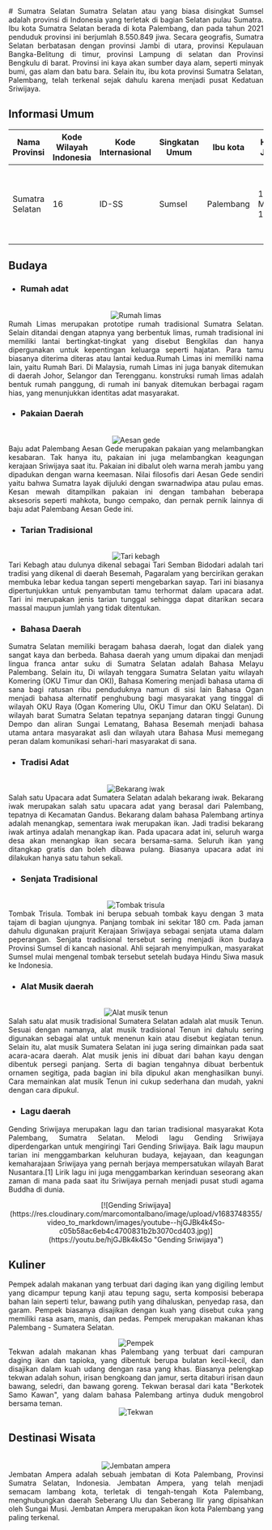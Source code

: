 <div align="justify">
   # Sumatra Selatan
   Sumatra Selatan atau yang biasa disingkat Sumsel adalah provinsi di Indonesia yang terletak di bagian Selatan pulau Sumatra. Ibu kota Sumatra Selatan berada di kota Palembang, dan pada tahun 2021 penduduk provinsi ini berjumlah 8.550.849 jiwa. Secara geografis, Sumatra Selatan berbatasan dengan provinsi Jambi di utara, provinsi Kepulauan Bangka-Belitung di timur, provinsi Lampung di selatan dan Provinsi Bengkulu di barat. Provinsi ini kaya akan sumber daya alam, seperti minyak bumi, gas alam dan batu bara. Selain itu, ibu kota provinsi Sumatra Selatan, Palembang, telah terkenal sejak dahulu karena menjadi pusat Kedatuan Sriwijaya.

   ## Informasi Umum
   | Nama Provinsi   | Kode Wilayah Indonesia | Kode Internasional | Singkatan Umum | Ibu kota  | Hari Jadi   | Lambang                                                                                                                                                |
   |-----------------|------------------------|--------------------|----------------|-----------|-------------|--------------------------------------------------------------------------------------------------------------------------------------------------------|
   | Sumatra Selatan | 16                     | ID-SS              | Sumsel         | Palembang | 15 Mei 1946 | <div align="center"><img alt="Lambang sumsel" width="150" src="https://upload.wikimedia.org/wikipedia/commons/4/45/Coat_of_arms_of_South_Sumatra.svg"/></div> |

   ## Budaya

   - ### Rumah adat
   <br/>
   <div align="center"><img alt="Rumah limas" src="https://upload.wikimedia.org/wikipedia/commons/1/1d/TMII_South_Sumatra_Pavilion_Limas_House.jpg"/></div>
   Rumah Limas merupakan prototipe rumah tradisional Sumatra Selatan. Selain ditandai dengan atapnya yang berbentuk limas, rumah tradisional ini memiliki lantai bertingkat-tingkat yang disebut Bengkilas dan hanya dipergunakan untuk kepentingan keluarga seperti hajatan. Para tamu biasanya diterima diteras atau lantai kedua.Rumah Limas ini memiliki nama lain, yaitu Rumah Bari. Di Malaysia, rumah Limas ini juga banyak ditemukan di daerah Johor, Selangor dan Terengganu. konstruksi rumah limas adalah bentuk rumah panggung, di rumah ini banyak ditemukan berbagai ragam hias, yang menunjukkan identitas adat masyarakat.
   
   - ### Pakaian Daerah
   <br/>
   <div align="center"><img alt="Aesan gede" src="https://upload.wikimedia.org/wikipedia/commons/c/c4/Suku_Palembang.jpg"/></div>
   Baju adat Palembang Aesan Gede merupakan pakaian yang melambangkan kesabaran. Tak hanya itu, pakaian ini juga melambangkan keagungan kerajaan Sriwijaya saat itu. Pakaian ini dibalut oleh warna merah jambu yang dipadukan dengan warna keemasan. Nilai filosofis dari Aesan Gede sendiri yaitu bahwa Sumatra layak dijuluki dengan swarnadwipa atau pulau emas. Kesan mewah ditampilkan pakaian ini dengan tambahan beberapa aksesoris seperti mahkota, bungo cempako, dan pernak pernik lainnya di baju adat Palembang Aesan Gede ini.
   
   - ### Tarian Tradisional
   <br/>
   <div align="center"><img alt="Tari kebagh" src="https://upload.wikimedia.org/wikipedia/commons/c/c4/Tari_Kebagh%2C_2017.jpg"/></div>
   Tari Kebagh atau dulunya dikenal sebagai Tari Semban Bidodari adalah tari tradisi yang dikenal di daerah Besemah, Pagaralam yang bercirikan gerakan membuka lebar kedua tangan seperti mengebarkan sayap. Tari ini biasanya dipertunjukkan untuk penyambutan tamu terhormat dalam upacara adat. Tari ini merupakan jenis tarian tunggal sehingga dapat ditarikan secara massal maupun jumlah yang tidak ditentukan.

   - ### Bahasa Daerah
   Sumatra Selatan memiliki beragam bahasa daerah, logat dan dialek yang sangat kaya dan berbeda. Bahasa daerah yang umum dipakai dan menjadi lingua franca antar suku di Sumatra Selatan adalah Bahasa Melayu Palembang. Selain itu, Di wilayah tenggara Sumatra Selatan yaitu wilayah Komering (OKU Timur dan OKI), Bahasa Komering menjadi bahasa utama di sana bagi ratusan ribu penduduknya namun di sisi lain Bahasa Ogan menjadi bahasa alternatif penghubung bagi masyarakat yang tinggal di wilayah OKU Raya (Ogan Komering Ulu, OKU Timur dan OKU Selatan). Di wilayah barat Sumatra Selatan tepatnya sepanjang dataran tinggi Gunung Dempo dan aliran Sungai Lematang, Bahasa Besemah menjadi bahasa utama antara masyarakat asli dan wilayah utara Bahasa Musi memegang peran dalam komunikasi sehari-hari masyarakat di sana.
   
   - ### Tradisi Adat
   <br/>
   <div align="center"><img alt="Bekarang iwak" src="https://image.akurat.co/uploads/images/2021/11/img_6193210a716ec8-64558492-78987405.jpg"/></div>
   Salah satu Upacara adat Sumatera Selatan adalah bekarang iwak. Bekarang iwak merupakan salah satu upacara adat yang berasal dari Palembang, tepatnya di Kecamatan Gandus. Bekarang dalam bahasa Palembang artinya adalah menangkap, sementara iwak merupakan ikan. Jadi tradisi bekarang iwak artinya adalah menangkap ikan. Pada upacara adat ini, seluruh warga desa akan menangkap ikan secara bersama-sama. Seluruh ikan yang ditangkap gratis dan boleh dibawa pulang. Biasanya upacara adat ini dilakukan hanya satu tahun sekali.
   
   - ### Senjata Tradisional
   <br/>
   <div align="center"><img alt="Tombak trisula" src="https://www.selasar.com/wp-content/uploads/2020/10/Senjata-Tradisional-Sumatera-Selatan.jpg"/></div>
   Tombak Trisula. Tombak ini berupa sebuah tombak kayu dengan 3 mata tajam di bagian ujungnya. Panjang tombak ini sekitar 180 cm. Pada jaman dahulu digunakan prajurit Kerajaan Sriwijaya sebagai senjata utama dalam peperangan. Senjata tradisional tersebut sering menjadi ikon budaya Provinsi Sumsel di kancah nasional. Ahli sejarah menyimpulkan, masyarakat Sumsel mulai mengenal tombak tersebut setelah budaya Hindu Siwa masuk ke Indonesia.
   
   - ### Alat Musik daerah
   <br/>
   <div align="center"><img alt="Alat musik tenun" src="https://i0.wp.com/www.romadecade.org/wp-content/uploads/2021/11/Alat-Musik-Tenun.jpg?w=751&ssl=1"/></div>
   Salah satu alat musik tradisional Sumatera Selatan adalah alat musik Tenun. Sesuai dengan namanya, alat musik tradisional Tenun ini dahulu sering digunakan sebagai alat untuk menenun kain atau disebut kegiatan tenun. Selain itu, alat musik Sumatera Selatan ini juga sering dimainkan pada saat acara-acara daerah. Alat musik jenis ini dibuat dari bahan kayu dengan dibentuk persegi panjang. Serta di bagian tengahnya dibuat berbentuk ornamen segitiga, pada bagian ini bila dipukul akan menghasilkan bunyi. Cara memainkan alat musik Tenun ini cukup sederhana dan mudah, yakni dengan cara dipukul.
   
   - ### Lagu daerah
   Gending Sriwijaya merupakan lagu dan tarian tradisional masyarakat Kota Palembang, Sumatra Selatan. Melodi lagu Gending Sriwijaya diperdengarkan untuk mengiringi Tari Gending Sriwijaya. Baik lagu maupun tarian ini menggambarkan keluhuran budaya, kejayaan, dan keagungan kemaharajaan Sriwijaya yang pernah berjaya mempersatukan wilayah Barat Nusantara.[1] Lirik lagu ini juga menggambarkan kerinduan seseorang akan zaman di mana pada saat itu Sriwijaya pernah menjadi pusat studi agama Buddha di dunia.
   <br/>
   <div align="center">[![Gending Sriwijaya](https://res.cloudinary.com/marcomontalbano/image/upload/v1683748355/video_to_markdown/images/youtube--hjGJBk4k4So-c05b58ac6eb4c4700831b2b3070cd403.jpg)](https://youtu.be/hjGJBk4k4So "Gending Sriwijaya")</div>
   
   
   ## Kuliner
   Pempek adalah makanan yang terbuat dari daging ikan yang digiling lembut yang dicampur tepung kanji atau tepung sagu, serta komposisi beberapa bahan lain seperti telur, bawang putih yang dihaluskan, penyedap rasa, dan garam. Pempek biasanya disajikan dengan kuah yang disebut cuka yang memiliki rasa asam, manis, dan pedas. Pempek merupakan makanan khas Palembang - Sumatera Selatan.
   <br/>
   <div align="center"><img alt="Pempek" src="https://upload.wikimedia.org/wikipedia/commons/c/ca/Pempek_Kuah_Cuko.jpg"/></div>
   Tekwan adalah makanan khas Palembang yang terbuat dari campuran daging ikan dan tapioka, yang dibentuk berupa bulatan kecil-kecil, dan disajikan dalam kuah udang dengan rasa yang khas. Biasanya pelengkap tekwan adalah sohun, irisan bengkoang dan jamur, serta ditaburi irisan daun bawang, seledri, dan bawang goreng. Tekwan berasal dari kata "Berkotek Samo Kawan", yang dalam bahasa Palembang artinya duduk mengobrol bersama teman.
   <br/>
   <div align="center"><img alt="Tekwan" src="https://upload.wikimedia.org/wikipedia/commons/2/20/Tekwan.JPG"/></div>

   ## Destinasi Wisata
   <br/>
   <div align="center"><img alt="Jembatan ampera" src="https://upload.wikimedia.org/wikipedia/commons/8/89/Ampera_Bridge%2C_Palembang.jpg"/></div>
   Jembatan Ampera adalah sebuah jembatan di Kota Palembang, Provinsi Sumatra Selatan, Indonesia. Jembatan Ampera, yang telah menjadi semacam lambang kota, terletak di tengah-tengah Kota Palembang, menghubungkan daerah Seberang Ulu dan Seberang Ilir yang dipisahkan oleh Sungai Musi. Jembatan Ampera merupakan ikon kota Palembang yang paling terkenal.
</div>
